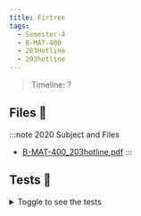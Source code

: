 ```yaml
---
title: Firtree
tags:
  - Semester-4
  - B-MAT-400
  - 203Hotline
  - 203hotline
---
```

> Timeline: ?


## Files 📂

:::note 2020 Subject and Files
- [B-MAT-400_203hotline.pdf](https://github.com/Studio-17/Epitech-Subjects/raw/main/Semester-4/B-MAT-400/203Hotline/203hotline/B-MAT-400_203hotline.pdf)
:::

## Tests 🤖
<details>
  <summary>Toggle to see the tests</summary>
  <div>
Yo
  </div>
</details>

